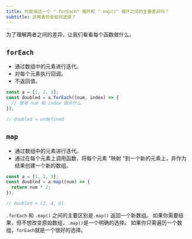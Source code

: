 ```yaml
---
title: 你能描述一个 ".forEach" 循环和 ".map()" 循环之间的主要差异吗？
subtitle: 这两者你会如何选择？
---
```


为了理解两者之间的差异，让我们看看每个函数做什么。

## `forEach`

-   通过数组中的元素进行迭代。
-   对每个元素执行回调。
-   不返回值。

```js
const a = [1, 2, 3];
const doubled = a.forEach((num, index) => {
  // 使用 num 和 index 做点什么
});

// doubled = undefined
```

## `map`

-   通过数组中的元素进行迭代。
-   通过在每个元素上调用函数，将每个元素 "映射 "到一个新的元素上，并作为结果创建一个新的数组。

```js
const a = [1, 2, 3];
const doubled = a.map((num) => {
  return num * 2;
});

// doubled = [2, 4, 6]
```

`.forEach` 和 `.map()` 之间的主要区别是`.map()` 返回一个新数组。 如果你需要结果，但不想改变原始数组，`.map()`是一个明确的选择。 如果你只需遍历一个数组，`forEach`就是一个很好的选择。
